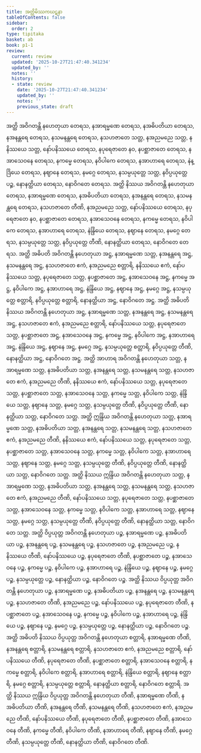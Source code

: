 ```yaml
---
title: အတ္ထိမိဿကဃဋနာ
tableOfContents: false
sidebar:
  order: 2
type: tipitaka
basket: ab
book: p1-1
review:
  current: review
  updated: '2025-10-27T21:47:40.341234'
  updated_by: ''
  notes: ''
  history:
  - state: review
    date: '2025-10-27T21:47:40.341234'
    updated_by: ''
    notes: ''
    previous_state: draft
---
```



<ReviewStatus review={frontmatter.review} showDetails={true} />

<HypothesisAnnotation frontmatter={frontmatter} />

<DynamicBreadcrumb />

<Division number="490" book="p1-1" e="ch" v="36" p="177">

<Paragraph number="1662" book="p1-1">
အတ္ထိ အဝိဂတန္တိ နဟေတုယာ တေရသ, နအာရမ္မဏေ တေရသ, နအဓိပတိယာ တေရသ, နအနန္တရေ တေရသ, နသမနန္တရေ တေရသ, နသဟဇာတေ သတ္တ, နအညမညေ သတ္တ, နနိဿယေ သတ္တ, နော်ပနိဿယေ တေရသ, နပုရေဇာတေ နဝ, နပစ္ဆာဇာတေ တေရသ, နအာသေဝနေ တေရသ, နကမ္မေ တေရသ, နဝိပါကေ တေရသ, နအာဟာရေ တေရသ, နဲန္ဒြိယေ တေရသ, နဈာနေ တေရသ, နမဂ္ဂေ တေရသ, နသမ္ပယုတ္တေ သတ္တ, နဝိပ္ပယုတ္တေ ပဉ္စ, နောနတ္ထိယာ တေရသ, နောဝိဂတေ တေရသ.
</Paragraph>

<Paragraph number="1663" book="p1-1">
အတ္ထိ နိဿယ အဝိဂတန္တိ နဟေတုယာ တေရသ, နအာရမ္မဏေ တေရသ, နအဓိပတိယာ တေရသ, နအနန္တရေ တေရသ, နသမနန္တရေ တေရသ, နသဟဇာတေ တီဏိ, နအညမညေ သတ္တ, နော်ပနိဿယေ တေရသ, နပုရေဇာတေ နဝ, နပစ္ဆာဇာတေ တေရသ, နအာသေဝနေ တေရသ, နကမ္မေ တေရသ, နဝိပါကေ တေရသ, နအာဟာရေ တေရသ, နဲန္ဒြိယေ တေရသ, နဈာနေ တေရသ, နမဂ္ဂေ တေရသ, နသမ္ပယုတ္တေ သတ္တ, နဝိပ္ပယုတ္တေ တီဏိ, နောနတ္ထိယာ တေရသ, နောဝိဂတေ တေရသ.
</Paragraph>

<Paragraph number="1664" book="p1-1">
အတ္ထိ အဓိပတိ အဝိဂတန္တိ နဟေတုယာ အဋ္ဌ, နအာရမ္မဏေ သတ္တ, နအနန္တရေ အဋ္ဌ, နသမနန္တရေ အဋ္ဌ, နသဟဇာတေ ဧကံ, နအညမညေ စတ္တာရိ, နနိဿယေ ဧကံ, နော်ပနိဿယေ သတ္တ, နပုရေဇာတေ သတ္တ, နပစ္ဆာဇာတေ အဋ္ဌ, နအာသေဝနေ အဋ္ဌ, နကမ္မေ အဋ္ဌ, နဝိပါကေ အဋ္ဌ, နအာဟာရေ အဋ္ဌ, နဲန္ဒြိယေ အဋ္ဌ, နဈာနေ အဋ္ဌ, နမဂ္ဂေ အဋ္ဌ, နသမ္ပယုတ္တေ စတ္တာရိ, နဝိပ္ပယုတ္တေ စတ္တာရိ, နောနတ္ထိယာ အဋ္ဌ, နောဝိဂတေ အဋ္ဌ.
</Paragraph>

<Paragraph number="1665" book="p1-1">
အတ္ထိ အဓိပတိ နိဿယ အဝိဂတန္တိ နဟေတုယာ အဋ္ဌ, နအာရမ္မဏေ သတ္တ, နအနန္တရေ အဋ္ဌ, နသမနန္တရေ အဋ္ဌ, နသဟဇာတေ ဧကံ, နအညမညေ စတ္တာရိ, နော်ပနိဿယေ သတ္တ, နပုရေဇာတေ သတ္တ, နပစ္ဆာဇာတေ အဋ္ဌ, နအာသေဝနေ အဋ္ဌ, နကမ္မေ အဋ္ဌ, နဝိပါကေ အဋ္ဌ, နအာဟာရေ အဋ္ဌ, နဲန္ဒြိယေ အဋ္ဌ, နဈာနေ အဋ္ဌ, နမဂ္ဂေ အဋ္ဌ, နသမ္ပယုတ္တေ စတ္တာရိ, နဝိပ္ပယုတ္တေ တီဏိ, နောနတ္ထိယာ အဋ္ဌ, နောဝိဂတေ အဋ္ဌ.
</Paragraph>

<Paragraph number="1666" book="p1-1">
အတ္ထိ အာဟာရ အဝိဂတန္တိ နဟေတုယာ သတ္တ, နအာရမ္မဏေ သတ္တ, နအဓိပတိယာ သတ္တ, နအနန္တရေ သတ္တ, နသမနန္တရေ သတ္တ, နသဟဇာတေ ဧကံ, နအညမညေ တီဏိ, နနိဿယေ ဧကံ, နော်ပနိဿယေ သတ္တ, နပုရေဇာတေ သတ္တ, နပစ္ဆာဇာတေ သတ္တ, နအာသေဝနေ သတ္တ, နကမ္မေ သတ္တ, နဝိပါကေ သတ္တ, နဲန္ဒြိယေ သတ္တ, နဈာနေ သတ္တ, နမဂ္ဂေ သတ္တ, နသမ္ပယုတ္တေ တီဏိ, နဝိပ္ပယုတ္တေ တီဏိ, နောနတ္ထိယာ သတ္တ, နောဝိဂတေ သတ္တ.
</Paragraph>

<Paragraph number="1667" book="p1-1">
အတ္ထိ ဣန္ဒြိယ အဝိဂတန္တိ နဟေတုယာ သတ္တ, နအာရမ္မဏေ သတ္တ, နအဓိပတိယာ သတ္တ, နအနန္တရေ သတ္တ, နသမနန္တရေ သတ္တ, နသဟဇာတေ ဧကံ, နအညမညေ တီဏိ, နနိဿယေ ဧကံ, နော်ပနိဿယေ သတ္တ, နပုရေဇာတေ သတ္တ, နပစ္ဆာဇာတေ သတ္တ, နအာသေဝနေ သတ္တ, နကမ္မေ သတ္တ, နဝိပါကေ သတ္တ, နအာဟာရေ သတ္တ, နဈာနေ သတ္တ, နမဂ္ဂေ သတ္တ, နသမ္ပယုတ္တေ တီဏိ, နဝိပ္ပယုတ္တေ တီဏိ, နောနတ္ထိယာ သတ္တ, နောဝိဂတေ သတ္တ.
</Paragraph>

<Paragraph number="1668" book="p1-1">
အတ္ထိ နိဿယ ဣန္ဒြိယ အဝိဂတန္တိ နဟေတုယာ သတ္တ, နအာရမ္မဏေ သတ္တ, နအဓိပတိယာ သတ္တ, နအနန္တရေ သတ္တ, နသမနန္တရေ သတ္တ, နသဟဇာတေ ဧကံ, နအညမညေ တီဏိ, နော်ပနိဿယေ သတ္တ, နပုရေဇာတေ သတ္တ, နပစ္ဆာဇာတေ သတ္တ, နအာသေဝနေ သတ္တ, နကမ္မေ သတ္တ, နဝိပါကေ သတ္တ, နအာဟာရေ သတ္တ, နဈာနေ သတ္တ, နမဂ္ဂေ သတ္တ, နသမ္ပယုတ္တေ တီဏိ, နဝိပ္ပယုတ္တေ တီဏိ, နောနတ္ထိယာ သတ္တ, နောဝိဂတေ သတ္တ.
</Paragraph>

<Paragraph number="1669" book="p1-1">
အတ္ထိ ဝိပ္ပယုတ္တ အဝိဂတန္တိ နဟေတုယာ ပဉ္စ, နအာရမ္မဏေ ပဉ္စ, နအဓိပတိယာ ပဉ္စ, နအနန္တရေ ပဉ္စ, နသမနန္တရေ ပဉ္စ, နသဟဇာတေ ပဉ္စ, နအညမညေ ပဉ္စ, နနိဿယေ တီဏိ, နော်ပနိဿယေ ပဉ္စ, နပုရေဇာတေ တီဏိ, နပစ္ဆာဇာတေ ပဉ္စ, နအာသေဝနေ ပဉ္စ, နကမ္မေ ပဉ္စ, နဝိပါကေ ပဉ္စ, နအာဟာရေ ပဉ္စ, နဲန္ဒြိယေ ပဉ္စ, နဈာနေ ပဉ္စ, နမဂ္ဂေ ပဉ္စ, နသမ္ပယုတ္တေ ပဉ္စ, နောနတ္ထိယာ ပဉ္စ, နောဝိဂတေ ပဉ္စ.
</Paragraph>

<Paragraph number="1670" book="p1-1">
အတ္ထိ နိဿယ ဝိပ္ပယုတ္တ အဝိဂတန္တိ နဟေတုယာ ပဉ္စ, နအာရမ္မဏေ ပဉ္စ, နအဓိပတိယာ ပဉ္စ, နအနန္တရေ ပဉ္စ, နသမနန္တရေ ပဉ္စ, နသဟဇာတေ တီဏိ, နအညမညေ ပဉ္စ, နော်ပနိဿယေ ပဉ္စ, နပုရေဇာတေ တီဏိ, နပစ္ဆာဇာတေ ပဉ္စ, နအာသေဝနေ ပဉ္စ, နကမ္မေ ပဉ္စ, နဝိပါကေ ပဉ္စ, နအာဟာရေ ပဉ္စ, နဲန္ဒြိယေ ပဉ္စ, နဈာနေ ပဉ္စ, နမဂ္ဂေ ပဉ္စ, နသမ္ပယုတ္တေ ပဉ္စ, နောနတ္ထိယာ ပဉ္စ, နောဝိဂတေ ပဉ္စ.
</Paragraph>

<Paragraph number="1671" book="p1-1">
အတ္ထိ အဓိပတိ နိဿယ ဝိပ္ပယုတ္တ အဝိဂတန္တိ နဟေတုယာ စတ္တာရိ, နအာရမ္မဏေ တီဏိ, နအနန္တရေ စတ္တာရိ, နသမနန္တရေ စတ္တာရိ, နသဟဇာတေ ဧကံ, နအညမညေ စတ္တာရိ, နော်ပနိဿယေ တီဏိ, နပုရေဇာတေ တီဏိ, နပစ္ဆာဇာတေ စတ္တာရိ, နအာသေဝနေ စတ္တာရိ, နကမ္မေ စတ္တာရိ, နဝိပါကေ စတ္တာရိ, နအာဟာရေ စတ္တာရိ, နဲန္ဒြိယေ စတ္တာရိ, နဈာနေ စတ္တာရိ, နမဂ္ဂေ စတ္တာရိ, နသမ္ပယုတ္တေ စတ္တာရိ, နောနတ္ထိယာ စတ္တာရိ, နောဝိဂတေ စတ္တာရိ.
</Paragraph>

<Paragraph number="1672" book="p1-1">
အတ္ထိ နိဿယ ဣန္ဒြိယ ဝိပ္ပယုတ္တ အဝိဂတန္တိ နဟေတုယာ တီဏိ, နအာရမ္မဏေ တီဏိ, နအဓိပတိယာ တီဏိ, နအနန္တရေ တီဏိ, နသမနန္တရေ တီဏိ, နသဟဇာတေ ဧကံ, နအညမညေ တီဏိ, နော်ပနိဿယေ တီဏိ, နပုရေဇာတေ တီဏိ, နပစ္ဆာဇာတေ တီဏိ, နအာသေဝနေ တီဏိ, နကမ္မေ တီဏိ, နဝိပါကေ တီဏိ, နအာဟာရေ တီဏိ, နဈာနေ တီဏိ, နမဂ္ဂေ တီဏိ, နသမ္ပယုတ္တေ တီဏိ, နောနတ္ထိယာ တီဏိ, နောဝိဂတေ တီဏိ.
</Paragraph>
</Division>